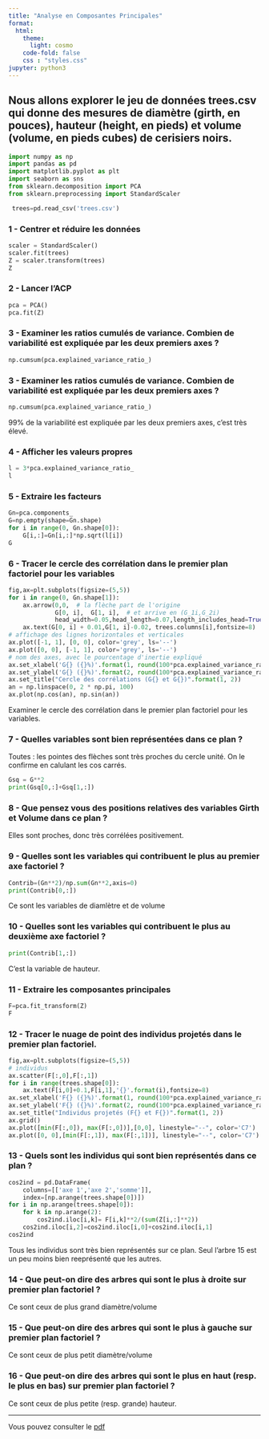 ```yaml
---
title: "Analyse en Composantes Principales"
format:
  html:
    theme: 
      light: cosmo
    code-fold: false
    css : "styles.css"
jupyter: python3
---
```


## Nous allons explorer le jeu de données trees.csv qui donne des mesures de diamètre (girth, en pouces), hauteur (height, en pieds) et volume (volume, en pieds cubes) de cerisiers noirs.



```python
import numpy as np
import pandas as pd
import matplotlib.pyplot as plt
import seaborn as sns
from sklearn.decomposition import PCA 
from sklearn.preprocessing import StandardScaler
```

```python
 trees=pd.read_csv('trees.csv')       
```

### 1 - Centrer et réduire les données

```python
scaler = StandardScaler()
scaler.fit(trees)
Z = scaler.transform(trees)
Z
```

### 2 - Lancer l'ACP

```python
pca = PCA()
pca.fit(Z)
```


### 3 - Examiner les ratios cumulés de variance. Combien de variabilité est expliquée par les deux premiers axes ?

```python
np.cumsum(pca.explained_variance_ratio_)
```

### 3 - Examiner les ratios cumulés de variance. Combien de variabilité est expliquée par les deux premiers axes ?

```python
np.cumsum(pca.explained_variance_ratio_)
```

99% de la variabilité est expliquée par les deux premiers axes, c'est très élevé.

### 4 - Afficher les valeurs propres

```python
l = 3*pca.explained_variance_ratio_
l
```

### 5 - Extraire les facteurs

```python
Gn=pca.components_
G=np.empty(shape=Gn.shape)
for i in range(0, Gn.shape[0]):
    G[i,:]=Gn[i,:]*np.sqrt(l[i])
G
```

### 6 - Tracer le cercle des corrélation dans le premier plan factoriel pour les variables

```python
fig,ax=plt.subplots(figsize=(5,5))
for i in range(0, Gn.shape[1]):
    ax.arrow(0,0,  # la flèche part de l'origine
             G[0, i],  G[1, i],  # et arrive en (G_1i,G_2i)
             head_width=0.05,head_length=0.07,length_includes_head=True)
    ax.text(G[0, i] + 0.01,G[1, i]-0.02, trees.columns[i],fontsize=8)    
# affichage des lignes horizontales et verticales
ax.plot([-1, 1], [0, 0], color='grey', ls='--')
ax.plot([0, 0], [-1, 1], color='grey', ls='--')
# nom des axes, avec le pourcentage d'inertie expliqué
ax.set_xlabel('G{} ({}%)'.format(1, round(100*pca.explained_variance_ratio_[0],1)))
ax.set_ylabel('G{} ({}%)'.format(2, round(100*pca.explained_variance_ratio_[1],1)))
ax.set_title("Cercle des corrélations (G{} et G{})".format(1, 2))
an = np.linspace(0, 2 * np.pi, 100)
ax.plot(np.cos(an), np.sin(an))  
```

Examiner le cercle des corrélation dans le premier plan factoriel pour les variables.

### 7 - Quelles variables sont bien représentées dans ce plan ?

Toutes : les pointes des flèches sont très proches du cercle unité. On le confirme en calulant les cos carrés.


```python
Gsq = G**2
print(Gsq[0,:]+Gsq[1,:])
```

### 8 - Que pensez vous des positions relatives des variables Girth et Volume dans ce plan ?

Elles sont proches, donc très corrélées positivement.


### 9 - Quelles sont les variables qui contribuent le plus au premier axe factoriel ?

```python
Contrib=(Gn**2)/np.sum(Gn**2,axis=0)
print(Contrib[0,:])
```

Ce sont les variables de diamlètre et de volume

### 10 - Quelles sont les variables qui contribuent le plus au deuxième axe factoriel ?

```python
print(Contrib[1,:])
```

C'est la variable de hauteur.

### 11 - Extraire les composantes principales
```python
F=pca.fit_transform(Z)
F
```


### 12 - Tracer le nuage de point des individus projetés dans le premier plan factoriel.


```python
fig,ax=plt.subplots(figsize=(5,5))
# individus
ax.scatter(F[:,0],F[:,1])
for i in range(trees.shape[0]):
    ax.text(F[i,0]+0.1,F[i,1],'{}'.format(i),fontsize=8)
ax.set_xlabel('F{} ({}%)'.format(1, round(100*pca.explained_variance_ratio_[0],1)))
ax.set_ylabel('F{} ({}%)'.format(2, round(100*pca.explained_variance_ratio_[1],1)))
ax.set_title("Individus projetés (F{} et F{})".format(1, 2))
ax.grid()
ax.plot([min(F[:,0]), max(F[:,0])],[0,0], linestyle="--", color='C7')
ax.plot([0, 0],[min(F[:,1]), max(F[:,1])], linestyle="--", color='C7')
```


### 13 - Quels sont les individus qui sont bien représentés dans ce plan ?

```python
cos2ind = pd.DataFrame(
    columns=[['axe 1','axe 2','somme']],
    index=[np.arange(trees.shape[0])])
for i in np.arange(trees.shape[0]):
    for k in np.arange(2):
        cos2ind.iloc[i,k]= F[i,k]**2/(sum(Z[i,:]**2))
    cos2ind.iloc[i,2]=cos2ind.iloc[i,0]+cos2ind.iloc[i,1]
cos2ind
```

Tous les individus sont très bien représentés sur ce plan. Seul l'arbre 15 est un peu moins bien reeprésenté que les autres.

### 14 - Que peut-on dire des arbres qui sont le plus à droite sur premier plan factoriel ?

Ce sont ceux de plus grand diamètre/volume

### 15 - Que peut-on dire des arbres qui sont le plus à gauche sur premier plan factoriel ?

Ce sont ceux de plus petit diamètre/volume


### 16 - Que peut-on dire des arbres qui sont le plus en haut (resp. le plus en bas) sur premier plan factoriel ?

Ce sont ceux de plus petite (resp. grande) hauteur.







---
Vous pouvez consulter le [pdf](https://diamankayero.github.io/projets/acp.pdf)